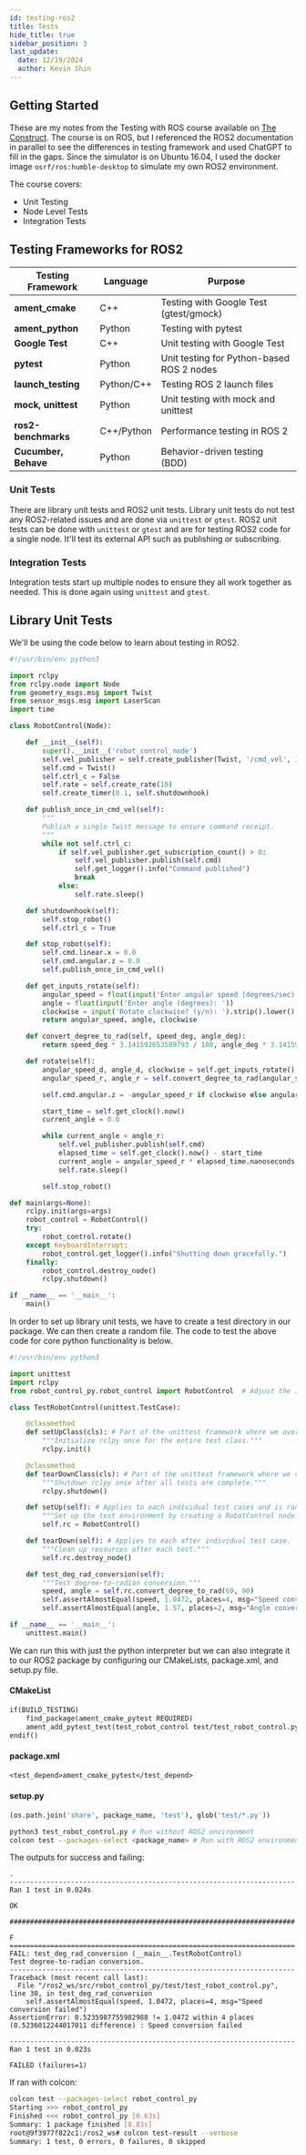 ```yaml
---
id: testing-ros2
title: Tests
hide_title: true
sidebar_position: 3
last_update:
  date: 12/19/2024
  author: Kevin Shin
---
```


## Getting Started

These are my notes from the Testing with ROS course available on [The Construct](https://app.theconstruct.ai). The course is on ROS, but I referenced the ROS2 documentation in parallel to see the differences in testing framework and used ChatGPT to fill in the gaps. Since the simulator is on Ubuntu 16.04, I used the docker image `osrf/ros:humble-desktop` to simulate my own ROS2 environment.

The course covers:

- Unit Testing
- Node Level Tests
- Integration Tests

## Testing Frameworks for ROS2

| Testing Framework    | Language   | Purpose                                   |
| -------------------- | ---------- | ----------------------------------------- |
| **ament_cmake**      | C++        | Testing with Google Test (gtest/gmock)    |
| **ament_python**     | Python     | Testing with pytest                       |
| **Google Test**      | C++        | Unit testing with Google Test             |
| **pytest**           | Python     | Unit testing for Python-based ROS 2 nodes |
| **launch_testing**   | Python/C++ | Testing ROS 2 launch files                |
| **mock, unittest**   | Python     | Unit testing with mock and unittest       |
| **ros2-benchmarks**  | C++/Python | Performance testing in ROS 2              |
| **Cucumber, Behave** | Python     | Behavior-driven testing (BDD)             |

### Unit Tests

There are library unit tests and ROS2 unit tests. Library unit tests do not test any ROS2-related issues and are done via `unittest` or `gtest`. ROS2 unit tests can be done with `unittest` or `gtest` and are for testing ROS2 code for a single node. It'll test its external API such as publishing or subscribing.

### Integration Tests

Integration tests start up multiple nodes to ensure they all work together as needed. This is done again using `unittest` and `gtest`.

## Library Unit Tests

We'll be using the code below to learn about testing in ROS2.

```py
#!/usr/bin/env python3

import rclpy
from rclpy.node import Node
from geometry_msgs.msg import Twist
from sensor_msgs.msg import LaserScan
import time

class RobotControl(Node):

    def __init__(self):
        super().__init__('robot_control_node')
        self.vel_publisher = self.create_publisher(Twist, '/cmd_vel', 10)
        self.cmd = Twist()
        self.ctrl_c = False
        self.rate = self.create_rate(10)
        self.create_timer(0.1, self.shutdownhook)

    def publish_once_in_cmd_vel(self):
        """
        Publish a single Twist message to ensure command receipt.
        """
        while not self.ctrl_c:
            if self.vel_publisher.get_subscription_count() > 0:
                self.vel_publisher.publish(self.cmd)
                self.get_logger().info("Command published")
                break
            else:
                self.rate.sleep()

    def shutdownhook(self):
        self.stop_robot()
        self.ctrl_c = True

    def stop_robot(self):
        self.cmd.linear.x = 0.0
        self.cmd.angular.z = 0.0
        self.publish_once_in_cmd_vel()

    def get_inputs_rotate(self):
        angular_speed = float(input('Enter angular speed (degrees/sec): '))
        angle = float(input('Enter angle (degrees): '))
        clockwise = input('Rotate clockwise? (y/n): ').strip().lower() == 'y'
        return angular_speed, angle, clockwise

    def convert_degree_to_rad(self, speed_deg, angle_deg):
        return speed_deg * 3.141592653589793 / 180, angle_deg * 3.141592653589793 / 180

    def rotate(self):
        angular_speed_d, angle_d, clockwise = self.get_inputs_rotate()
        angular_speed_r, angle_r = self.convert_degree_to_rad(angular_speed_d, angle_d)

        self.cmd.angular.z = -angular_speed_r if clockwise else angular_speed_r

        start_time = self.get_clock().now()
        current_angle = 0.0

        while current_angle < angle_r:
            self.vel_publisher.publish(self.cmd)
            elapsed_time = self.get_clock().now() - start_time
            current_angle = angular_speed_r * elapsed_time.nanoseconds * 1e-9
            self.rate.sleep()

        self.stop_robot()

def main(args=None):
    rclpy.init(args=args)
    robot_control = RobotControl()
    try:
        robot_control.rotate()
    except KeyboardInterrupt:
        robot_control.get_logger().info("Shutting down gracefully.")
    finally:
        robot_control.destroy_node()
        rclpy.shutdown()

if __name__ == '__main__':
    main()
```

In order to set up library unit tests, we have to create a test directory in our package. We can then create a random file. The code to test the above code for core python functionality is below.

```py
#!/usr/bin/env python3

import unittest
import rclpy
from robot_control_py.robot_control import RobotControl  # Adjust the import based on your ROS 2 package structure

class TestRobotControl(unittest.TestCase):

    @classmethod
    def setUpClass(cls): # Part of the unittest framework where we override to specify logic when we instantiate the Test Node.
        """Initialize rclpy once for the entire test class."""
        rclpy.init()

    @classmethod
    def tearDownClass(cls): # Part of the unittest framework where we override to specify logic for shutting down
        """Shutdown rclpy once after all tests are complete."""
        rclpy.shutdown()

    def setUp(self): # Applies to each individual test cases and is ran before each test.
        """Set up the test environment by creating a RobotControl node."""
        self.rc = RobotControl()

    def tearDown(self): # Applies to each after individual test case.
        """Clean up resources after each test."""
        self.rc.destroy_node()

    def test_deg_rad_conversion(self):
        """Test degree-to-radian conversion."""
        speed, angle = self.rc.convert_degree_to_rad(60, 90)
        self.assertAlmostEqual(speed, 1.0472, places=4, msg="Speed conversion failed")
        self.assertAlmostEqual(angle, 1.57, places=2, msg="Angle conversion failed")

if __name__ == '__main__':
    unittest.main()
```

We can run this with just the python interpreter but we can also integrate it to our ROS2 package by configuring our CMakeLists, package.xml, and setup.py file.

#### CMakeList

```txt
if(BUILD_TESTING)
    find_package(ament_cmake_pytest REQUIRED)
    ament_add_pytest_test(test_robot_control test/test_robot_control.py)
endif()
```

#### package.xml

```txt
<test_depend>ament_cmake_pytest</test_depend>
```

#### setup.py

```py
(os.path.join('share', package_name, 'test'), glob('test/*.py'))
```

```bash
python3 test_robot_control.py # Run without ROS2 environment
colcon test --packages-select <package_name> # Run with ROS2 environment
```

The outputs for success and failing:

```text
.
----------------------------------------------------------------------
Ran 1 test in 0.024s

OK

######################################################################

F
======================================================================
FAIL: test_deg_rad_conversion (__main__.TestRobotControl)
Test degree-to-radian conversion.
----------------------------------------------------------------------
Traceback (most recent call last):
  File "/ros2_ws/src/robot_control_py/test/test_robot_control.py", line 30, in test_deg_rad_conversion
    self.assertAlmostEqual(speed, 1.0472, places=4, msg="Speed conversion failed")
AssertionError: 0.5235987755982988 != 1.0472 within 4 places (0.5236012244017011 difference) : Speed conversion failed

----------------------------------------------------------------------
Ran 1 test in 0.023s

FAILED (failures=1)
```

If ran with colcon:

```bash
colcon test --packages-select robot_control_py
Starting >>> robot_control_py
Finished <<< robot_control_py [0.63s]
Summary: 1 package finished [0.83s]
root@9f3977f822c1:/ros2_ws# colcon test-result --verbose
Summary: 1 test, 0 errors, 0 failures, 0 skipped
```
